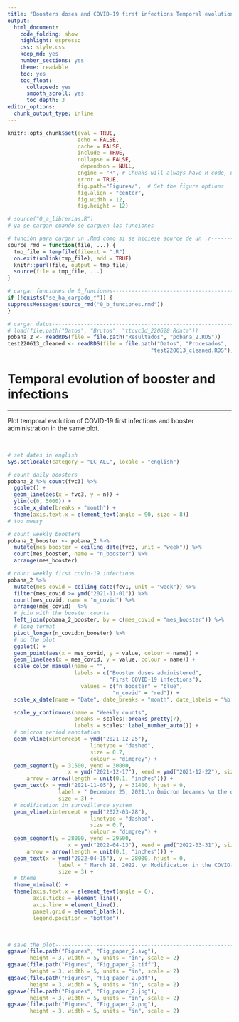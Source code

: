 ```yaml
---
title: "Boosters doses and COVID-19 first infections Temporal evolution"
output: 
  html_document:
    code_folding: show
    highlight: espresso
    css: style.css
    keep_md: yes
    number_sections: yes
    theme: readable
    toc: yes  
    toc_float:
      collapsed: yes
      smooth_scroll: yes
      toc_depth: 3     
editor_options: 
  chunk_output_type: inline
---
```



```r
knitr::opts_chunk$set(eval = TRUE, 
                      echo = FALSE, 
                      cache = FALSE,
                      include = TRUE,
                      collapse = FALSE,
                       dependson = NULL,
                      engine = "R", # Chunks will always have R code, unless noted
                      error = TRUE,
                      fig.path="Figures/",  # Set the figure options
                      fig.align = "center", 
                      fig.width = 12,
                      fig.height = 12)
```

```r
# source("0_a_librerias.R")
# ya se cargan cuando se carguen las funciones

```

```r
# función para cargar un .Rmd como si se hiciese source de un .r---------------
source_rmd = function(file, ...) {
  tmp_file = tempfile(fileext = ".R")
  on.exit(unlink(tmp_file), add = TRUE)
  knitr::purl(file, output = tmp_file)
  source(file = tmp_file, ...)
}

```

```r
# cargar funciones de 0_funciones----------------------------------------------
if (!exists("se_ha_cargado_f")) {
suppressMessages(source_rmd("0_b_funciones.rmd"))
}

```

```r
# cargar datos-----------------------------------------------------------------
# load(file.path("Datos", "Brutos", "ttcvc3d_220628.Rdata"))
pobana_2 <- readRDS(file = file.path("Resultados", "pobana_2.RDS"))
test220613_cleaned <- readRDS(file = file.path("Datos", "Procesados", 
                                             "test220613_cleaned.RDS"))

```

# Temporal evolution of booster and infections

***

Plot temporal evolution of COVID-19 first infections and booster administration in the same plot.

<br>

```r
# set dates in english
Sys.setlocale(category = "LC_ALL", locale = "english")

# count daily boosters
pobana_2 %>% count(fvc3) %>% 
  ggplot() +
  geom_line(aes(x = fvc3, y = n)) +
  ylim(c(0, 5000)) +
  scale_x_date(breaks = "month") +
  theme(axis.text.x = element_text(angle = 90, size = 8))
# too messy

# count weekly boosters
pobana_2_booster <- pobana_2 %>% 
  mutate(mes_booster = ceiling_date(fvc3, unit = "week")) %>% 
  count(mes_booster, name = "n_booster") %>% 
  arrange(mes_booster)

# count weekly first covid-19 infections
pobana_2 %>%     
  mutate(mes_covid = ceiling_date(fcv1, unit = "week")) %>% 
  filter(mes_covid >= ymd("2021-11-01")) %>% 
  count(mes_covid, name = "n_covid") %>% 
  arrange(mes_covid)  %>% 
  # join with the booster counts
  left_join(pobana_2_booster, by = c(mes_covid = "mes_booster")) %>%
  # long format
  pivot_longer(n_covid:n_booster) %>% 
  # do the plot
  ggplot() +
  geom_point(aes(x = mes_covid, y = value, colour = name)) +
  geom_line(aes(x = mes_covid, y = value, colour = name)) +
  scale_color_manual(name = "",
                     labels = c("Booster doses administered", 
                                "First COVID-19 infections"),
                       values = c("n_booster" = "blue",
                                 "n_covid" = "red")) +
  scale_x_date(name = "Date", date_breaks = "month", date_labels = "%b, %y") +

  scale_y_continuous(name = "Weekly counts",
                     breaks = scales::breaks_pretty(7),
                     labels = scales::label_number_auto()) +
  # omicron period annotation
  geom_vline(xintercept = ymd("2021-12-25"), 
                          linetype = "dashed", 
                          size = 0.7,
                          colour = "dimgrey") +
  geom_segment(y = 31500, yend = 30000,
                   x = ymd("2021-12-17"), xend = ymd("2021-12-22"), size = 0.6,
      arrow = arrow(length = unit(0.1, "inches"))) +
  geom_text(x = ymd("2021-11-05"), y = 31400, hjust = 0,
                label = " December 25, 2021.\n Omicron becames \n the dominant strain \n in Navarre, Spain",
                size = 3) +
  # modification in surveillance system
  geom_vline(xintercept = ymd("2022-03-28"), 
                          linetype = "dashed", 
                          size = 0.7,
                          colour = "dimgrey") +
  geom_segment(y = 28000, yend = 29500,
                   x = ymd("2022-04-13"), xend = ymd("2022-03-31"), size = 0.6,
      arrow = arrow(length = unit(0.1, "inches"))) +
  geom_text(x = ymd("2022-04-15"), y = 28000, hjust = 0,
                label = " March 28, 2022. \n Modification in the COVID-19 \n spanish surveillance system. \n A microbiological diagnosis is \n required only for people older \n than 60 years, or hospitalised, \n or vulnerable person of any age.",
                size = 3) +
  # theme
  theme_minimal() +
  theme(axis.text.x = element_text(angle = 0),
        axis.ticks = element_line(),
        axis.line = element_line(),
        panel.grid = element_blank(),
        legend.position = "bottom")

```

<br>

```r
# save the plot----------------------------------------------------------------
ggsave(file.path("Figures", "Fig_paper_2.svg"), 
       height = 3, width = 5, units = "in", scale = 2)
ggsave(file.path("Figures", "Fig_paper_2.tiff"), 
       height = 3, width = 5, units = "in", scale = 2)
ggsave(file.path("Figures", "Fig_paper_2.pdf"), 
       height = 3, width = 5, units = "in", scale = 2)
ggsave(file.path("Figures", "Fig_paper_2.jpg"), 
       height = 3, width = 5, units = "in", scale = 2)
ggsave(file.path("Figures", "Fig_paper_2.png"), 
       height = 3, width = 5, units = "in", scale = 2)

```



